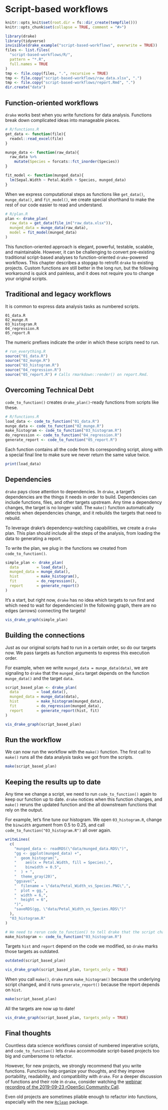# Script-based workflows {#scripts}

```r
knitr::opts_knit$set(root.dir = fs::dir_create(tempfile()))
knitr::opts_chunk$set(collapse = TRUE, comment = "#>")
```

```r
library(drake)
library(tidyverse)
invisible(drake_example("script-based-workflows", overwrite = TRUE))
files <- list.files(
  "script-based-workflows/R/",
  pattern = "*.R",
  full.names = TRUE
)
tmp <- file.copy(files, ".", recursive = TRUE)
tmp <- file.copy("script-based-workflows/raw_data.xlsx", ".")
tmp <- file.copy("script-based-workflows/report.Rmd", ".")
dir.create("data")
```

## Function-oriented workflows

`drake` works best when you write functions for data analysis. Functions break down complicated ideas into manageable pieces.

```r
# R/functions.R
get_data <- function(file){
  readxl::read_excel(file)
}

munge_data <- function(raw_data){
  raw_data %>% 
    mutate(Species = forcats::fct_inorder(Species))
}

fit_model <- function(munged_data){
  lm(Sepal.Width ~ Petal.Width + Species, munged_data)
}
```

When we express computational steps as functions like `get_data()`, `munge_data()`, and `fit_model()`, we create special shorthand to make the rest of our code easier to read and understand.

```r
# R/plan.R
plan <- drake_plan(
  raw_data = get_data(file_in("raw_data.xlsx")),
  munged_data = munge_data(raw_data),
  model = fit_model(munged_data)
)
```

This function-oriented approach is elegant, powerful, testable, scalable, and maintainable. However, it can be challenging to convert pre-existing traditional script-based analyses to function-oriented `drake`-powered workflows. This chapter describes a stopgap to retrofit `drake` to existing projects. Custom functions are still better in the long run, but the following workaround is quick and painless, and it does not require you to change your original scripts.

## Traditional and legacy workflows

It is common to express data analysis tasks as numbered scripts.

```
01_data.R
02_munge.R
03_histogram.R
04_regression.R
05_report.R
```

The numeric prefixes indicate the order in which these scripts need to run.

```r
# run_everything.R
source("01_data.R")
source("02_munge.R")
source("03_histogram.R")
source("04_regression.R")
source("05_report.R") # Calls rmarkdown::render() on report.Rmd.
```

## Overcoming Technical Debt

`code_to_function()` creates `drake_plan()`-ready functions from scripts like these.

```r
# R/functions.R
load_data <- code_to_function("01_data.R")
munge_data <- code_to_function("02_munge.R")
make_histogram <- code_to_function("03_histogram.R")
do_regression <- code_to_function("04_regression.R")
generate_report <- code_to_function("05_report.R")
```

Each function contains all the code from its corresponding script, along with a special final line to make sure we never return the same value twice.

```r
print(load_data)
```

## Dependencies

`drake` pays close attention to dependencies. In `drake`, a target's dependencies are the things it needs in order to build. Dependencies can include functions, files, and other targets upstream. Any time a dependency changes, the target is no longer valid. The `make()` function automatically detects when dependencies change, and it rebuilds the targets that need to rebuild.

To leverage drake's dependency-watching capabilities, we create a `drake` plan. This plan should include all the steps of the analysis, from loading the data to generating a report.

To write the plan, we plug in the functions we created from `code_to_function()`.

```r
simple_plan <- drake_plan(
  data        = load_data(),
  munged_data = munge_data(),
  hist        = make_histogram(),
  fit         = do_regression(),
  report      = generate_report()
)
```

It's a start, but right now, `drake` has no idea which targets to run first and which need to wait for dependencies! In the following graph, there are no edges (arrows) connecting the targets!

```r
vis_drake_graph(simple_plan)
```


## Building the connections

Just as our original scripts had to run in a certain order, so do our targets now.
We pass targets as function arguments to express this execution order.

For example, when we write `munged_data = munge_data(data)`, we are signaling to
`drake` that the `munged_data` target depends on the function `munge_data()` and 
the target `data`.

```r
script_based_plan <- drake_plan(
  data        = load_data(),
  munged_data = munge_data(data),
  hist        = make_histogram(munged_data),
  fit         = do_regression(munged_data),
  report      = generate_report(hist, fit)
)
```

```r
vis_drake_graph(script_based_plan)
```

## Run the workflow

We can now run the workflow with the `make()` function. The first call to `make()` runs all the data analysis tasks we got from the scripts.

```r
make(script_based_plan)
```

## Keeping the results up to date

Any time we change a script, we need to run `code_to_function()` again to keep our function up to date. `drake` notices when this function changes, and `make()` reruns the updated function and the all downstream functions that rely on the output.

For example, let's fine tune our histogram. We open `03_histogram.R`, change the `binwidth` argument from 0.5 to 0.25, and call `code_to_function("03_histogram.R")` all over again.

```r
writeLines(
  c(
    "munged_data <- readRDS(\"data/munged_data.RDS\")",
    "gg <- ggplot(munged_data) +",
    "  geom_histogram(",
    "    aes(x = Petal.Width, fill = Species),",
    "    binwidth = 0.5",
    "  ) + ",
    "  theme_gray(20)",
    "ggsave(",
    "  filename = \"data/Petal_Width_vs_Species.PNG\",",
    "  plot = gg,",
    "  width = 6,",
    "  height = 6",
    ")",
    "saveRDS(gg, \"data/Petal_Width_vs_Species.RDS\")"
  ),
  "03_histogram.R"
)
```

```r
# We need to rerun code_to_function() to tell drake that the script changed.
make_histogram <- code_to_function("03_histogram.R")
```

Targets `hist` and `report` depend on the code we modified, so `drake` marks 
those targets as outdated.

```r
outdated(script_based_plan)

vis_drake_graph(script_based_plan, targets_only = TRUE)
```

When you call `make()`, `drake` runs `make_histogram()` because the underlying 
script changed, and it runs `generate_report()` because the report depends on 
`hist`.

```r
make(script_based_plan)
```

All the targets are now up to date!

```r
vis_drake_graph(script_based_plan, targets_only = TRUE)
```

## Final thoughts

Countless data science workflows consist of numbered imperative scripts, and `code_to_function()` lets `drake` accommodate script-based projects too big and cumbersome to refactor.
 
However, for new projects, we strongly recommend that you write functions. Functions help organize your thoughts, and they improve portability, readability, and compatibility with `drake`. For a deeper discussion of functions and their
role in `drake`, consider watching the [webinar recording of the 2019-09-23 rOpenSci Community Call](https://ropensci.org/commcalls/2019-09-24).

Even old projects are sometimes pliable enough to refactor into functions, especially with the new [`Rclean`](https://github.com/provtools/rclean) package.
